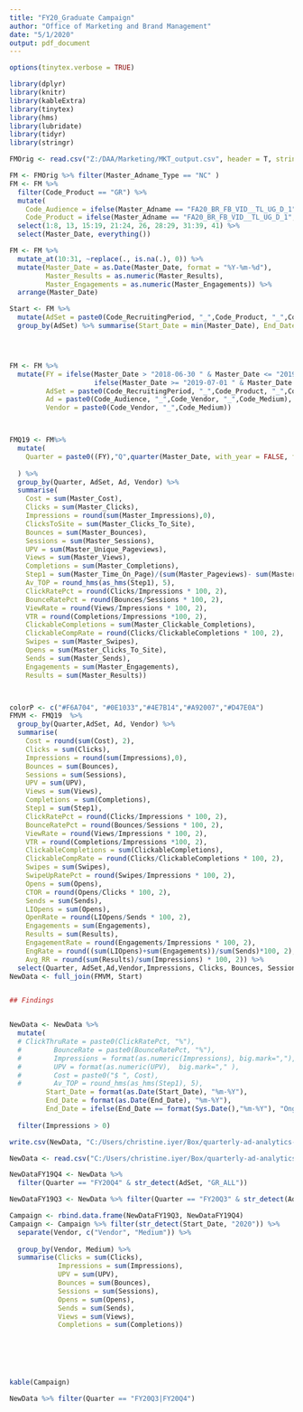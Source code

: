 ```yaml
---
title: "FY20_Graduate Campaign"
author: "Office of Marketing and Brand Management"
date: "5/1/2020"
output: pdf_document
---
```


```r
options(tinytex.verbose = TRUE)
```

```r
library(dplyr)
library(knitr)
library(kableExtra)
library(tinytex)
library(hms)
library(lubridate)
library(tidyr)
library(stringr)
```

```r
FMOrig <- read.csv("Z:/DAA/Marketing/MKT_output.csv", header = T, stringsAsFactors = F)

```


```r


FM <- FMOrig %>% filter(Master_Adname_Type == "NC" )
FM <- FM %>%
  filter(Code_Product == "GR") %>% 
  mutate(
    Code_Audience = ifelse(Master_Adname == "FA20_BR_FB_VID__TL_UG_D_1", "TL", Code_Audience), 
    Code_Product = ifelse(Master_Adname == "FA20_BR_FB_VID__TL_UG_D_1", "UG", Code_Product)) %>%
  select(1:8, 13, 15:19, 21:24, 26, 28:29, 31:39, 41) %>% 
  select(Master_Date, everything())

FM <- FM %>% 
  mutate_at(10:31, ~replace(., is.na(.), 0)) %>% 
  mutate(Master_Date = as.Date(Master_Date, format = "%Y-%m-%d"), 
         Master_Results = as.numeric(Master_Results), 
         Master_Engagements = as.numeric(Master_Engagements)) %>% 
  arrange(Master_Date) 

Start <- FM %>% 
  mutate(AdSet = paste0(Code_RecruitingPeriod, "_",Code_Product, "_",Code_Audience, "_",Code_Vendor, "_",Code_Medium, "_",Code_Objective)) %>% 
  group_by(AdSet) %>% summarise(Start_Date = min(Master_Date), End_Date = max(Master_Date))




FM <- FM %>%
  mutate(FY = ifelse(Master_Date > "2018-06-30 " & Master_Date <= "2019-06-30", "FY19",
                     ifelse(Master_Date >= "2019-07-01 " & Master_Date < "2020-07-01", "FY20","N/A")), 
         AdSet = paste0(Code_RecruitingPeriod, "_",Code_Product, "_",Code_Audience, "_",Code_Vendor, "_",Code_Medium, "_",Code_Objective), 
         Ad = paste0(Code_Audience, "_",Code_Vendor, "_",Code_Medium), 
         Vendor = paste0(Code_Vendor, "_",Code_Medium))



FMQ19 <- FM%>% 
  mutate(
    Quarter = paste0((FY),"Q",quarter(Master_Date, with_year = FALSE, fiscal_start = 7))
    
  ) %>% 
  group_by(Quarter, AdSet, Ad, Vendor) %>% 
  summarise(
    Cost = sum(Master_Cost),
    Clicks = sum(Master_Clicks), 
    Impressions = round(sum(Master_Impressions),0), 
    ClicksToSite = sum(Master_Clicks_To_Site),
    Bounces = sum(Master_Bounces),
    Sessions = sum(Master_Sessions), 
    UPV = sum(Master_Unique_Pageviews), 
    Views = sum(Master_Views), 
    Completions = sum(Master_Completions), 
    Step1 = sum(Master_Time_On_Page)/(sum(Master_Pageviews)- sum(Master_Exits)), 
    Av_TOP = round_hms(as_hms(Step1), 5), 
    ClickRatePct = round(Clicks/Impressions * 100, 2), 
    BounceRatePct = round(Bounces/Sessions * 100, 2), 
    ViewRate = round(Views/Impressions * 100, 2), 
    VTR = round(Completions/Impressions *100, 2), 
    ClickableCompletions = sum(Master_Clickable_Completions), 
    ClickableCompRate = round(Clicks/ClickableCompletions * 100, 2), 
    Swipes = sum(Master_Swipes), 
    Opens = sum(Master_Clicks_To_Site), 
    Sends = sum(Master_Sends), 
    Engagements = sum(Master_Engagements), 
    Results = sum(Master_Results))



colorP <- c("#F6A704", "#0E1033","#4E7B14","#A92007","#D47E0A")
FMVM <- FMQ19  %>% 
  group_by(Quarter,AdSet, Ad, Vendor) %>%
  summarise(
    Cost = round(sum(Cost), 2),
    Clicks = sum(Clicks),
    Impressions = round(sum(Impressions),0),
    Bounces = sum(Bounces),
    Sessions = sum(Sessions),
    UPV = sum(UPV),
    Views = sum(Views),
    Completions = sum(Completions),
    Step1 = sum(Step1),
    ClickRatePct = round(Clicks/Impressions * 100, 2),
    BounceRatePct = round(Bounces/Sessions * 100, 2),
    ViewRate = round(Views/Impressions * 100, 2),
    VTR = round(Completions/Impressions *100, 2),
    ClickableCompletions = sum(ClickableCompletions),
    ClickableCompRate = round(Clicks/ClickableCompletions * 100, 2), 
    Swipes = sum(Swipes), 
    SwipeUpRatePct = round(Swipes/Impressions * 100, 2),
    Opens = sum(Opens),
    CTOR = round(Opens/Clicks * 100, 2), 
    Sends = sum(Sends), 
    LIOpens = sum(Opens),
    OpenRate = round(LIOpens/Sends * 100, 2), 
    Engagements = sum(Engagements),
    Results = sum(Results), 
    EngagementRate = round(Engagements/Impressions * 100, 2),
    EngRate = round((sum(LIOpens)+sum(Engagements))/sum(Sends)*100, 2), 
    Avg_RR = round(sum(Results)/sum(Impressions) * 100, 2)) %>%
  select(Quarter, AdSet,Ad,Vendor,Impressions, Clicks, Bounces, Sessions, Swipes, ClickRatePct, SwipeUpRatePct, UPV, BounceRatePct, VTR, CTOR,OpenRate, Sends, ViewRate, ClickableCompletions, Completions, Opens, LIOpens,  Engagements,  EngRate, EngagementRate,   Step1, Cost, Avg_RR, Results, Views) 
NewData <- full_join(FMVM, Start) 


## Findings


NewData <- NewData %>%
  mutate(
  # ClickThruRate = paste0(ClickRatePct, "%"),
  #        BounceRate = paste0(BounceRatePct, "%"),
  #        Impressions = format(as.numeric(Impressions), big.mark=","), 
  #        UPV = format(as.numeric(UPV),  big.mark="," ),
  #        Cost = paste0("$ ", Cost),
  #        Av_TOP = round_hms(as_hms(Step1), 5), 
         Start_Date = format(as.Date(Start_Date), "%m-%Y"), 
         End_Date = format(as.Date(End_Date), "%m-%Y"), 
         End_Date = ifelse(End_Date == format(Sys.Date(),"%m-%Y"), "Ongoing", End_Date)) %>%
  
  filter(Impressions > 0)

write.csv(NewData, "C:/Users/christine.iyer/Box/quarterly-ad-analytics-projects/CampaignGrad.csv", row.names = F)
```



```r
NewData <- read.csv("C:/Users/christine.iyer/Box/quarterly-ad-analytics-projects/CampaignGrad.csv", header = T, stringsAsFactors = F)
```



```r
NewDataFY19Q4 <- NewData %>% 
  filter(Quarter == "FY20Q4" & str_detect(AdSet, "GR_ALL")) 

```



```r
NewDataFY19Q3 <- NewData %>% filter(Quarter == "FY20Q3" & str_detect(AdSet, "GR_ALL")) 
```


```r


Campaign <- rbind.data.frame(NewDataFY19Q3, NewDataFY19Q4)
Campaign <- Campaign %>% filter(str_detect(Start_Date, "2020")) %>%  
  separate(Vendor, c("Vendor", "Medium")) %>% 
  
  group_by(Vendor, Medium) %>% 
  summarise(Clicks = sum(Clicks), 
            Impressions = sum(Impressions), 
            UPV = sum(UPV), 
            Bounces = sum(Bounces), 
            Sessions = sum(Sessions), 
            Opens = sum(Opens), 
            Sends = sum(Sends),
            Views = sum(Views), 
            Completions = sum(Completions)) 


  
  
 
```



```r
kable(Campaign)
```
```r
NewData %>% filter(Quarter == "FY20Q3|FY20Q4")
```


